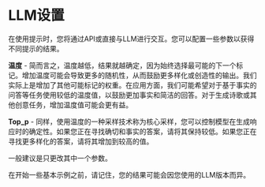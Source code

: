 # LLM设置

在使用提示时，您将通过API或直接与LLM进行交互。您可以配置一些参数以获得不同提示的结果。

**温度** - 简而言之，温度越低，结果就越确定，因为始终选择最可能的下一个标记。增加温度可能会导致更多的随机性，从而鼓励更多样化或创造性的输出。我们实际上是增加了其他可能标记的权重。在应用方面，我们可能希望对于基于事实的问答等任务使用较低的温度值，以鼓励更加事实和简洁的回答。对于生成诗歌或其他创意任务，增加温度值可能会更有益。

**Top_p** - 同样，使用温度的一种采样技术称为核心采样，您可以控制模型在生成响应时的确定性。如果您正在寻找确切和事实的答案，请将其保持较低。如果您正在寻找更多样化的答案，请将其增加到较高的值。

一般建议是只更改其中一个参数。

在开始一些基本示例之前，请记住，您的结果可能会因您使用的LLM版本而异。